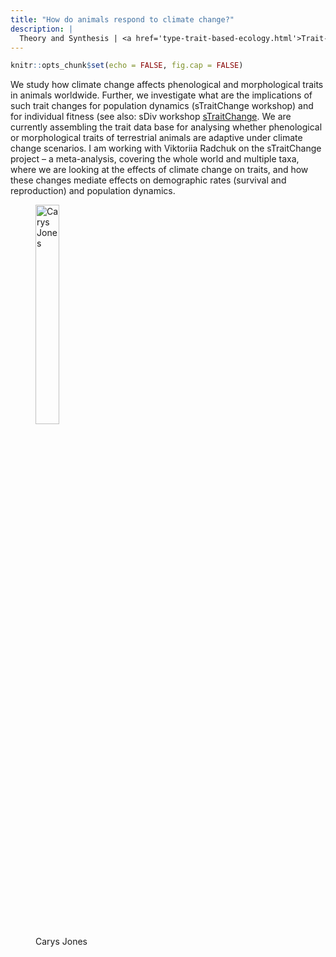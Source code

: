 ```yaml
---
title: "How do animals respond to climate change?"
description: |
  Theory and Synthesis | <a href='type-trait-based-ecology.html'>Trait-Based Ecology</a>
---
```


```r
knitr::opts_chunk$set(echo = FALSE, fig.cap = FALSE)
```

We study how climate change affects phenological and morphological traits in animals worldwide. Further, we investigate what are the implications of such trait changes for population dynamics (sTraitChange workshop) and for individual fitness (see also: sDiv workshop [sTraitChange](https://www.idiv.de/de/sdiv/arbeitsgruppen/pool-of-working-groups/straitchange.html). We are currently assembling the trait data base for analysing whether phenological or morphological traits of terrestrial animals are adaptive under climate change scenarios. I am working with Viktoriia Radchuk on the sTraitChange project – a meta-analysis, covering the whole world and multiple taxa, where we are looking at the effects of climate change on traits, and how these changes mediate effects on demographic rates (survival and reproduction) and population dynamics.


<figure>
  <img src="img/jones_picture-3.jpg" alt="Carys Jones" style="width:30%"><br>
  <figcaption>Carys Jones</figcaption>
</figure>